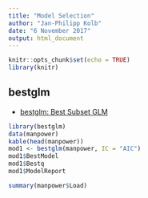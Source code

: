 ```yaml
---
title: "Model Selection"
author: "Jan-Philipp Kolb"
date: "6 November 2017"
output: html_document
---
```


```r
knitr::opts_chunk$set(echo = TRUE)
library(knitr)
```

## bestglm

- [bestglm: Best Subset GLM](https://cran.r-project.org/web/packages/bestglm/vignettes/bestglm.pdf)

```r
library(bestglm)
data(manpower)
kable(head(manpower))
mod1 <- bestglm(manpower, IC = "AIC")
mod1$BestModel
mod1$Bestq
mod1$ModelReport
```

```r
summary(manpower$Load)
```

